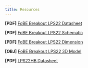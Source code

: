 ```yaml
---
title: Resources
---
```


**[PDF]** [FoBE Breakout LPS22 Datasheet](/assets/files/f2201/f2201.prj.datasheet.r1a.pdf)

**[PDF]** [FoBE Breakout LPS22 Schematic](/assets/files/f2201/f2201.prj.sch.r1a.pdf)

**[PDF]** [FoBE Breakout LPS22 Dimension](/assets/files/f2201/f2201.prj.dim.r1a.pdf)

**[OBJ]** [FoBE Breakout LPS22 3D Model](/assets/files/f2201/f2201.prj.model.r1a.obj)

**[PDF]** [LPS22HB Datasheet](https://atta.szlcsc.com/upload/public/pdf/source/20170908/C94049_1504870171328958154.pdf)

